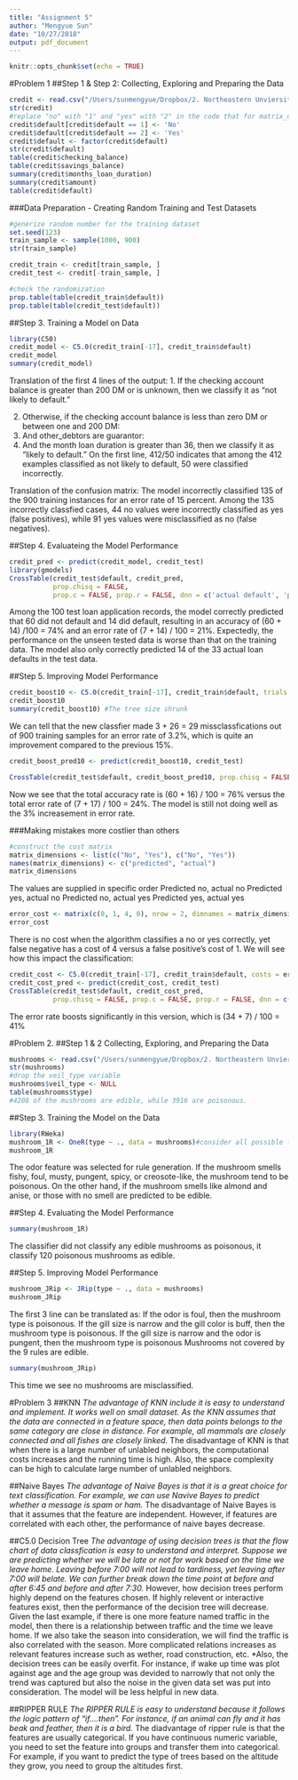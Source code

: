 ```yaml
---
title: "Assignment 5"
author: "Mengyue Sun"
date: "10/27/2018"
output: pdf_document
---
```


```r
knitr::opts_chunk$set(echo = TRUE)
```

#Problem 1
##Step 1 & Step 2: Collecting, Exploring and Preparing the Data
```r
credit <- read.csv("/Users/sunmengyue/Dropbox/2. Northeastern Unviersity/Fall2018/DA 5030 DataMining and Machine Learning/week 7/Assignment 5/credit .csv")
str(credit)
#replace "no" with "1" and "yes" with "2" in the code that for matrix_dimensions
credit$default[credit$default == 1] <- 'No'
credit$default[credit$default == 2] <- 'Yes'
credit$default <- factor(credit$default)
str(credit$default)
table(credit$checking_balance)
table(credit$savings_balance)
summary(credit$months_loan_duration)
summary(credit$amount)
table(credit$default)

```

###Data Preparation - Creating Random Training and Test Datasets
```r
#generize random number for the training dataset
set.seed(123)
train_sample <- sample(1000, 900)
str(train_sample)

credit_train <- credit[train_sample, ]
credit_test <- credit[-train_sample, ]

#check the randomization
prop.table(table(credit_train$default))
prop.table(table(credit_test$default))
```
##Step 3. Training a Model on Data
```r
library(C50)
credit_model <- C5.0(credit_train[-17], credit_train$default)
credit_model
summary(credit_model)
```
Translation of the first 4 lines of the output:
1. If the checking account balance is greater than 200 DM or is unknown, then we classify it as "not likely to default."

2. Otherwise, if the checking account balance is less than zero DM or between one and 200 DM:
3. And other_debtors are guarantor:
4. And the month loan duration is greater than 36, then we classify it as "likely to default."
On the first line, 412/50 indicates that among the 412 examples classified as not likely to default, 50 were classified incorrectly.

Translation of the confusion matrix:
The model incorrectly classified 135 of the 900 training instances for an error rate of 15 percent. Among the 135 incorrectly classfied cases, 44 no values were incorrectly classified as yes (false positives), while 91 yes values were misclassified as no (false negatives).

##Step 4. Evaluateing the Model Performance
```r
credit_pred <- predict(credit_model, credit_test)
library(gmodels)
CrossTable(credit_test$default, credit_pred, 
           prop.chisq = FALSE, 
           prop.c = FALSE, prop.r = FALSE, dnn = c('actual default', 'predicted   default'))
```
Among the 100 test loan application records, the model correctly predicted that 60 did not default and 14 did default, resulting in an accuracy of (60 + 14) /100 = 74%  and an error rate of (7 + 14) / 100 = 21%. Expectedly, the performance on the unseen tested data is worse than that on the training data. The model also only correctly predicted 14 of the 33 actual loan defaults in the test data. 

##Step 5. Improving Model Performance
```r
credit_boost10 <- C5.0(credit_train[-17], credit_train$default, trials = 10)
credit_boost10
summary(credit_boost10) #The tree size shrunk
```
We can tell that the new classfier made 3 + 26 = 29 missclassfications out of 900 training samples for an error rate of 3.2%, which is quite an improvement compared to the previous 15%. 
```r
credit_boost_pred10 <- predict(credit_boost10, credit_test)

CrossTable(credit_test$default, credit_boost_pred10, prop.chisq = FALSE, prop.c = FALSE, prop.r = FALSE, dnn = c('actual default', 'predicted default'))
```
Now we see that the total accuracy rate is (60 + 16) / 100 = 76% versus the total error rate of (7 + 17) / 100 = 24%. The model is still not doing well as the 3% increasement in error rate. 

###Making mistakes more costlier than others
```r
#construct the cost matrix
matrix_dimensions <- list(c("No", "Yes"), c("No", "Yes"))
names(matrix_dimensions) <- c("predicted", "actual")
matrix_dimensions
```
The values are supplied in specific order
Predicted no, actual no
Predicted yes, actual no
Predicted no, actual yes
Predicted yes, actual yes
```r
error_cost <- matrix(c(0, 1, 4, 0), nrow = 2, dimnames = matrix_dimensions)
error_cost
```
There is no cost when the algorithm classifies a no or yes correctly, yet false negative has a cost of 4 versus a false positive's cost of 1. We will see how this impact the classification:
```r
credit_cost <- C5.0(credit_train[-17], credit_train$default, costs = error_cost)
credit_cost_pred <- predict(credit_cost, credit_test)
CrossTable(credit_test$default, credit_cost_pred, 
           prop.chisq = FALSE, prop.c = FALSE, prop.r = FALSE, dnn = c('actual default', 'predicted default'))
```
The error rate boosts significantly in this version, which is (34 + 7) / 100 = 41% 

#Problem 2.
##Step 1 & 2 Collecting, Exploring, and Preparing the Data
```r
mushrooms <- read.csv("/Users/sunmengyue/Dropbox/2. Northeastern Unviersity/Fall2018/DA 5030 DataMining and Machine Learning/week 7/Assignment 5/mushrooms.csv", stringsAsFactors = TRUE)
str(mushrooms)
#drop the veil_type variable
mushrooms$veil_type <- NULL
table(mushrooms$type)
#4208 of the mushrooms are edible, while 3916 are poisonous.
```

##Step 3. Training the Model on the Data
```r
library(RWeka)
mushroom_1R <- OneR(type ~ ., data = mushrooms)#consider all possible features
mushroom_1R
```
The odor feature was selected for rule generation. If the mushroom smells fishy, foul, musty, pungent, spicy, or creosote-like, the mushroom tend to be poisonous. On the other hand, if the mushroom smells like almond and anise, or those with no smell are predicted to be edible.

##Step 4. Evaluating the Model Performance
```r
summary(mushroom_1R)
```
The classifier did not classify any edible mushrooms as poisonous, it classify 120 poisonous mushrooms as edible.

##Step 5. Improving Model Performance
```r
mushroom_JRip <- JRip(type ~ ., data = mushrooms)
mushroom_JRip
```
The first 3 line can be translated as:
If the odor is foul, then the mushroom type is poisonous.
If the gill size is narrow and the gill color is buff, then the mushroom type is poisonous.
If the gill size is narrow and the odor is pungent, then the mushroom type is poisonous
Mushrooms not covered by the 9 rules are edible.
```r
summary(mushroom_JRip)
```
This time we see no mushrooms are misclassified.

#Problem 3
##KNN
*The advantage of KNN include it is easy to understand and implement. It works well on small dataset.
As the KNN assumes that the data are connected in a feature space, then data points belongs to the same category are close in distance. For example, all mammals are closely connected and all fishes are closely linked. 
*The disadvantage of KNN is that when there is a large number of unlabled neighbors, the computational costs increases and the running time is high. Also, the space complexity can be high to calculate large number of unlabled neighbors. 

##Naive Bayes
*The advantage of Naive Bayes is that it is a great choice for text classification. For example, we can use Navive Bayes to predict whether a message is spam or ham.
*The disadvantage of Naive Bayes is that it assumes that the feature are independent. However, if features are correlated with each other, the performance of naive bayes decrease.  

##C5.0 Decision Tree
*The advantage of using decision trees is that the flow chart of data classfication is easy to understand and interpret.
Suppose we are predicting whether we will be late or not for work based on the time we leave home. Leaving before 7:00 will not lead to tardiness, yet leaving after 7:00 will belate. We can further break down the time point at before and after 6:45 and before and after 7:30. 
*However, how decision trees perform highly depend on the features chosen. If highly relevent or interactive features exist, then the performance of the decision tree will decrease.
Given the last example, if there is one more feature named traffic in the model, then there is a relationship between traffic and the time we leave home. If we also take the season into consideration, we will find the traffic is also correlated with the season. More complicated relations increases as relevant features increase such as wether, road construction, etc. 
*Also, the decision trees can be easily overfit.
For instance, if wake up time was plot against age and the age group was devided to narrowly that not only the trend was captured but also the noise in the given data set was put into consideration. The model will be less helpful in new data. 

##RIPPER RULE
*The RIPPER RULE is easy to understand because it follows the logic pattern of "if....then". For instance, if an animal can fly and it has beak and feather, then it is a bird. 
*The diadvantage of ripper rule is that the features are usually categorical. If you have continuous numeric variable, you need to set the feature into groups and transfer them into categorical. For example, if you want to predict the type of trees based on the altitude they grow, you need to group the altitudes first. 